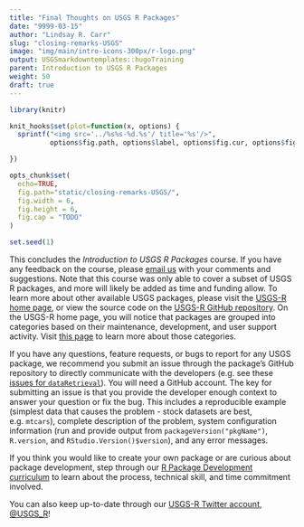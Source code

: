 ```yaml
---
title: "Final Thoughts on USGS R Packages"
date: "9999-03-15"
author: "Lindsay R. Carr"
slug: "closing-remarks-USGS"
image: "img/main/intro-icons-300px/r-logo.png"
output: USGSmarkdowntemplates::hugoTraining
parent: Introduction to USGS R Packages
weight: 50
draft: true
---
```


```r
library(knitr)

knit_hooks$set(plot=function(x, options) {
  sprintf("<img src='../%s%s-%d.%s'/ title='%s'/>", 
          options$fig.path, options$label, options$fig.cur, options$fig.ext, options$fig.cap)

})

opts_chunk$set(
  echo=TRUE,
  fig.path="static/closing-remarks-USGS/",
  fig.width = 6,
  fig.height = 6,
  fig.cap = "TODO"
)

set.seed(1)
```

This concludes the *Introduction to USGS R Packages* course. If you have any feedback on the course, please [email us](mailto:gs-w_r_admin@usgs.gov) with your comments and suggestions. Note that this course was only able to cover a subset of USGS R packages, and more will likely be added as time and funding allow. To learn more about other available USGS packages, please visit the [USGS-R home page](https://owi.usgs.gov/R/index.html), or view the source code on the [USGS-R GitHub repository](https://github.com/USGS-R/). On the USGS-R home page, you will notice that packages are grouped into categories based on their maintenance, development, and user support activity. Visit [this page](https://owi.usgs.gov/R/packages.html) to learn more about those categories.

If you have any questions, feature requests, or bugs to report for any USGS package, we recommend you submit an issue through the package's GitHub repository to directly communicate with the developers (e.g. see these [issues for `dataRetrieval`](https://github.com/USGS-R/dataRetrieval/issues)). You will need a GitHub account. The key for submitting an issue is that you provide the developer enough context to answer your question or fix the bug. This includes a reproducible example (simplest data that causes the problem - stock datasets are best, e.g. `mtcars`), complete description of the problem, system configuration information (run and provide output from `packageVersion("pkgName")`, `R.version`, and ` RStudio.Version()$version`), and any error messages.

If you think you would like to create your own package or are curious about package development, step through our [R Package Development curriculum](/r-package-dev) to learn about the process, technical skill, and time commitment involved.

You can also keep up-to-date through our [USGS-R Twitter account, @USGS_R](https://twitter.com/USGS_R)!
